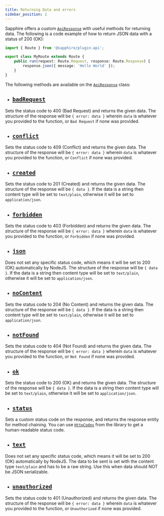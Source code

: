 ```yaml
---
title: Returning Data and errors
sidebar_position: 2
---
```


Sapphire offers a custom [`ApiResponse`] with useful methods for returning data. The following is a code example of how
to return JSON data with a status of 200 (OK):

```typescript ts2esm2cjs|{5-7}
import { Route } from '@sapphire/plugin-api';

export class MyRoute extends Route {
	public run(request: Route.Request, response: Route.Response) {
		response.json({ message: 'Hello World' });
	}
}
```

The following methods are available on the [`ApiResponse`] class:

- ## [`badRequest`]

Sets the status code to 400 (Bad Request) and returns the given data. The structure of the response will be
`{ error: data }` wherein `data` is whatever you provided to the function, or `Bad Request` if none was provided.

- ## [`conflict`]

Sets the status code to 409 (Conflict) and returns the given data. The structure of the response will be
`{ error: data }` wherein `data` is whatever you provided to the function, or `Conflict` if none was provided.

- ## [`created`]

Sets the status code to 201 (Created) and returns the given data. The structure of the response will be `{ data }`. If
the data is a string then content type will be set to `text/plain`, otherwise it will be set to `application/json`.

- ## [`forbidden`]

Sets the status code to 403 (Forbidden) and returns the given data. The structure of the response will be
`{ error: data }` wherein `data` is whatever you provided to the function, or `Forbidden` if none was provided.

- ## [`json`]

Does not set any specific status code, which means it will be set to 200 (OK) automatically by NodeJS. The structure of
the response will be `{ data }`. If the data is a string then content type will be set to `text/plain`, otherwise it
will be set to `application/json`.

- ## [`noContent`]

Sets the status code to 204 (No Content) and returns the given data. The structure of the response will be `{ data }`.
If the data is a string then content type will be set to `text/plain`, otherwise it will be set to `application/json`.

- ## [`notFound`]

Sets the status code to 404 (Not Found) and returns the given data. The structure of the response will be
`{ error: data }` wherein `data` is whatever you provided to the function, or `Not Found` if none was provided.

- ## [`ok`]

Sets the status code to 200 (OK) and returns the given data. The structure of the response will be `{ data }`. If the
data is a string then content type will be set to `text/plain`, otherwise it will be set to `application/json`.

- ## [`status`]

Sets a custom status code on the response, and returns the response entity for method chaining. You can use
[`HttpCodes`] from the library to get a human-readable status code.

- ## [`text`]

Does not set any specific status code, which means it will be set to 200 (OK) automatically by NodeJS. The data to be
sent is set with the content type `text/plain` and has to be a raw string. Use this when data should NOT be JSON
serializable.

- ## [`unauthorized`]

Sets the status code to 401 (Unauthorized) and returns the given data. The structure of the response will be
`{ error: data }` wherein `data` is whatever you provided to the function, or `Unauthorized` if none was provided.

[`ApiResponse`]: ../../../Documentation/api-plugins/@sapphire/plugin-api/classes/ApiResponse
[`badRequest`]: ../../../Documentation/api-plugins/@sapphire/plugin-api/classes/ApiResponse#badrequest
[`conflict`]: ../../../Documentation/api-plugins/@sapphire/plugin-api/classes/ApiResponse#conflict
[`created`]: ../../../Documentation/api-plugins/@sapphire/plugin-api/classes/ApiResponse#created
[`forbidden`]: ../../../Documentation/api-plugins/@sapphire/plugin-api/classes/ApiResponse#forbidden
[`HttpCodes`]: ../../../Documentation/api-plugins/@sapphire/plugin-api/enumerations/HttpCodes
[`json`]: ../../../Documentation/api-plugins/@sapphire/plugin-api/classes/ApiResponse#json
[`noContent`]: ../../../Documentation/api-plugins/@sapphire/plugin-api/classes/ApiResponse#nocontent
[`notFound`]: ../../../Documentation/api-plugins/@sapphire/plugin-api/classes/ApiResponse#notfound
[`ok`]: ../../../Documentation/api-plugins/@sapphire/plugin-api/classes/ApiResponse#ok
[`respond`]: ../../../Documentation/api-plugins/@sapphire/plugin-api/classes/ApiResponse#respond
[`status`]: ../../../Documentation/api-plugins/@sapphire/plugin-api/classes/ApiResponse#status
[`text`]: ../../../Documentation/api-plugins/@sapphire/plugin-api/classes/ApiResponse#text
[`unauthorized`]: ../../../Documentation/api-plugins/@sapphire/plugin-api/classes/ApiResponse#unauthorized
